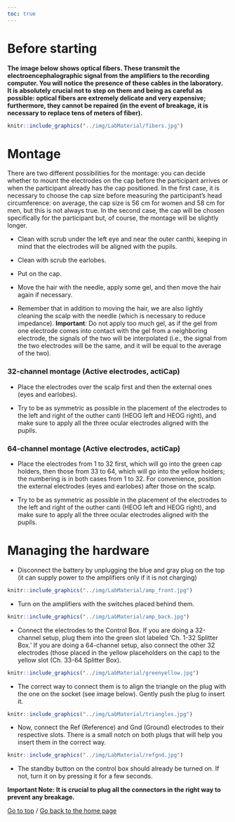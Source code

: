 ```yaml
---
toc: true
---
```


# Before starting

**The image below shows optical fibers. These transmit the electroencephalographic signal from the amplifiers to the recording computer. You will notice the presence of these cables in the laboratory. It is absolutely crucial not to step on them and being as careful as possible: optical fibers are extremely delicate and very expensive; furthermore, they cannot be repaired (in the event of breakage, it is necessary to replace tens of meters of fiber).**

```r

knitr::include_graphics("../img/LabMaterial/fibers.jpg")

```

# Montage

There are two different possibilities for the montage: you can decide whether to mount the electrodes on the cap before the participant arrives or when the participant already has the cap positioned. In the first case, it is necessary to choose the cap size before measuring the participant's head circumference: on average, the cap size is 56 cm for women and 58 cm for men, but this is not always true. In the second case, the cap will be chosen specifically for the participant but, of course, the montage will be slightly longer.

- Clean with scrub under the left eye and near the outer canthi, keeping in mind that the electrodes will be aligned with the pupils.

- Clean with scrub the earlobes.

- Put on the cap.

- Move the hair with the needle, apply some gel, and then move the hair again if necessary.

- Remember that in addition to moving the hair, we are also lightly cleaning the scalp with the needle (which is necessary to reduce impedance). **Important**: Do not apply too much gel, as if the gel from one electrode comes into contact with the gel from a neighboring electrode, the signals of the two will be interpolated (i.e., the signal from the two electrodes will be the same, and it will be equal to the average of the two).

### 32-channel montage (Active electrodes, actiCap)

- Place the electrodes over the scalp first and then the external ones (eyes and earlobes).

- Try to be as symmetric as possible in the placement of the electrodes to the left and right of the outher canti (HEOG left and HEOG right), and make sure to apply all the three ocular electrodes aligned with the pupils.

### 64-channel montage (Active electrodes, actiCap)

- Place the electrodes from 1 to 32 first, which will go into the green cap holders, then those from 33 to 64, which will go into the yellow holders; the numbering is in both cases from 1 to 32. For convenience, position the external electrodes (eyes and earlobes) after those on the scalp.

- Try to be as symmetric as possible in the placement of the electrodes to the left and right of the outher canti (HEOG left and HEOG right), and make sure to apply all the three ocular electrodes aligned with the pupils.

# Managing the hardware

- Disconnect the battery by unplugging the blue and gray plug on the top (it can supply power to the amplifiers only if it is not charging)

```r

knitr::include_graphics("../img/LabMaterial/amp_front.jpg")

```

- Turn on the amplifiers with the switches placed behind them.

```r

knitr::include_graphics("../img/LabMaterial/amp_back.jpg")

```

- Connect the electrodes to the Control Box. If you are doing a 32-channel setup, plug them into the green slot labeled 'Ch. 1-32 Splitter Box.' If you are doing a 64-channel setup, also connect the other 32 electrodes (those placed in the yellow placeholders on the cap) to the yellow slot (Ch. 33-64 Splitter Box).

```r

knitr::include_graphics("../img/LabMaterial/greenyellow.jpg")

```

- The correct way to connect them is to align the triangle on the plug with the one on the socket (see image below). Gently push the plug to insert it.

```r

knitr::include_graphics("../img/LabMaterial/triangles.jpg")

```

- Now, connect the Ref (Reference) and Gnd (Ground) electrodes to their respective slots. There is a small notch on both plugs that will help you insert them in the correct way.

```r

knitr::include_graphics("../img/LabMaterial/refgnd.jpg")

```

- The standby button on the control box should already be turned on. If not, turn it on by pressing it for a few seconds.

**Important Note: It is crucial to plug all the connectors in the right way to prevent any breakage.**

[Go to top](#top) /
[Go back to the home page](english_index.html)
